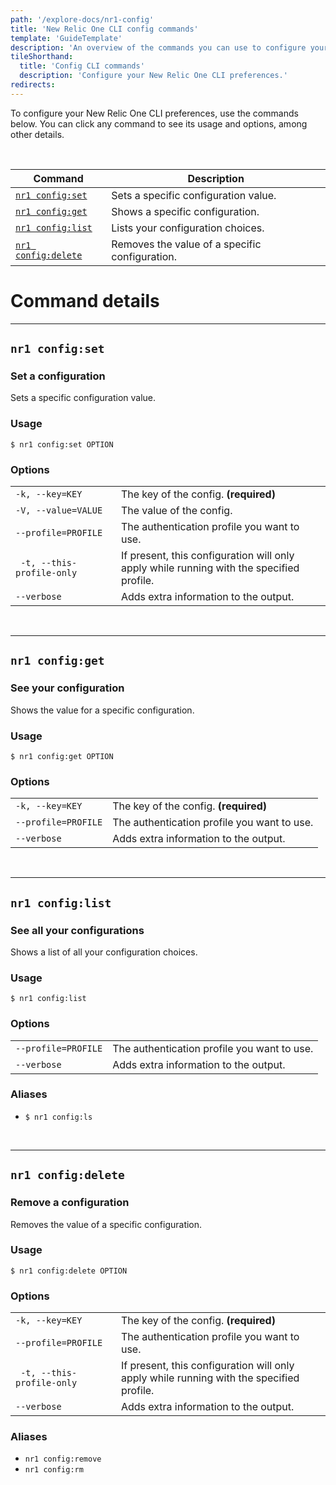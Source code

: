 ```yaml
---
path: '/explore-docs/nr1-config'
title: 'New Relic One CLI config commands'
template: 'GuideTemplate'
description: 'An overview of the commands you can use to configure your New Relic One CLI preferences.'
tileShorthand:
  title: 'Config CLI commands'
  description: 'Configure your New Relic One CLI preferences.'
redirects:
---
```


<Intro>

To configure your New Relic One CLI preferences, use the commands below. You can click any command to see its usage and options, among other details.

</Intro>

<br/> 

| Command | Description |
|---|---|
| [`nr1 config:set`](#nr1-config-set) | Sets a specific configuration value. |
| [`nr1 config:get`](#nr1-config-get) | Shows a specific configuration. |
| [`nr1 config:list`](#nr1-config-list) | Lists your configuration choices. |
| [`nr1 config:delete`](#nr1-config-delete) | Removes the value of a specific configuration. |

# Command details

***

## `nr1 config:set` 
### Set a configuration
Sets a specific configuration value.

### Usage
`$ nr1 config:set OPTION` 

### Options
| | |
|---|---|
| `-k, --key=KEY` | The key of the config. **(required)** |
| `-V, --value=VALUE` | The value of the config. |
| `--profile=PROFILE` | The authentication profile you want to use. |
|` -t, --this-profile-only` | If present, this configuration will only apply while running with the specified profile.|
| `--verbose` | Adds extra information to the output. |

<br>

*** 

## `nr1 config:get`
### See your configuration
Shows the value for a specific configuration.

### Usage
`$ nr1 config:get OPTION`

### Options
| | |
|---|---|
| `-k, --key=KEY` | The key of the config. **(required)** |
| `--profile=PROFILE` | The authentication profile you want to use. |
| `--verbose` | Adds extra information to the output. |

<br>

*** 


## `nr1 config:list` 
### See all your configurations
Shows a list of all your configuration choices.

### Usage
`$ nr1 config:list`

### Options
| | |
|---|---|
| `--profile=PROFILE` | The authentication profile you want to use. |
| `--verbose` | Adds extra information to the output. |

### Aliases
* `$ nr1 config:ls`

<br>

*** 

## `nr1 config:delete`
### Remove a configuration
Removes the value of a specific configuration.

### Usage
`$ nr1 config:delete OPTION`

### Options
| | |
|---|---|
| `-k, --key=KEY` | The key of the config. **(required)**|
| `--profile=PROFILE` | The authentication profile you want to use. |
|` -t, --this-profile-only` | If present, this configuration will only apply while running with the specified profile.|
| `--verbose` | Adds extra information to the output. |

### Aliases
* `nr1 config:remove`
* `nr1 config:rm`

